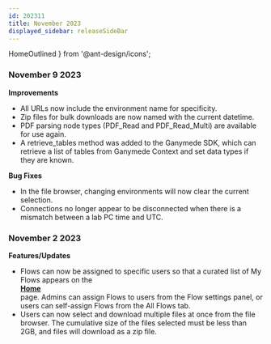 ```yaml
---
id: 202311
title: November 2023
displayed_sidebar: releaseSideBar
---
```


  HomeOutlined
} from '@ant-design/icons';


### November 9 2023
**Improvements**
- All URLs now include the environment name for specificity.
- Zip files for bulk downloads are now named with the current datetime.
- PDF parsing node types (PDF_Read and PDF_Read_Multi) are available for use again.
- A retrieve_tables method was added to the Ganymede SDK, which can retrieve a list of tables from Ganymede Context and set data types if they are known. 

**Bug Fixes**
- In the file browser, changing environments will now clear the current selection.
- Connections no longer appear to be disconnected when there is a mismatch between a lab PC time and UTC.

### November 2 2023
**Features/Updates**
- Flows can now be assigned to specific users so that a curated list of My Flows appears on the [<div className="button darkblue_button"><HomeOutlined /> **Home**</div>](../Home.mdx) page. Admins can assign Flows to users from the Flow settings panel, or users can self-assign Flows from the All Flows tab.
- Users can now select and download multiple files at once from the file browser. The cumulative size of the files selected must be less than 2GB, and files will download as a zip file.
